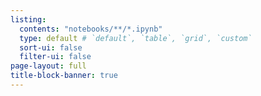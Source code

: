 ```yaml
---
listing:
  contents: "notebooks/**/*.ipynb"
  type: default # `default`, `table`, `grid`, `custom`
  sort-ui: false
  filter-ui: false
page-layout: full
title-block-banner: true
---
```

